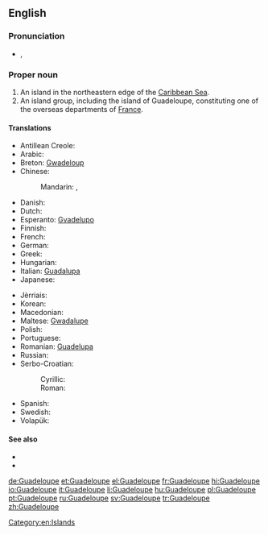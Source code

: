 ==English==
{{wikipedia}}

===Pronunciation===
* {{a|UK}} {{IPA|/ɡwɑː(ɹ).də.luːp/}}, {{X-SAMPA|/gwA:(r).d@.lu:p/}}

===Proper noun===
{{en-proper noun}}

# An island in the northeastern edge of the [[Caribbean Sea]].
# An island group, including the island of Guadeloupe, constituting one of the overseas departments of [[France]].

====Translations====
{{trans-top|overseas department of France}}
* Antillean Creole: {{t|gcf|Gwadloup}}
* Arabic: {{t|ar|جوادلوب|m|tr=gwadilub|sc=Arab}}
* Breton: [[Gwadeloup]]
* Chinese:
*: Mandarin: {{t|cmn|瓜德羅普島|sc=Hani}}, {{t|cmn|瓜德罗普岛|tr=Guādéluópǔ dǎo|sc=Hani}}
* Danish: {{t|da|Guadeloupe}}
* Dutch: {{t|nl|Guadeloupe}}
* Esperanto: [[Gvadelupo]]
* Finnish: {{t|fi|Guadeloupe}}
* French: {{t+|fr|Guadeloupe|f}}
* German: {{t+|de|Guadeloupe|f}}
* Greek: {{t+|el|Γουαδελούπη|f|tr=Gouadeloúpi}}
* Hungarian: {{t+|hu|Guadeloupe}}
* Italian: [[Guadalupa]] {{f}}
* Japanese: {{t|ja|グアドループ島|tr=Guadorūpu-tō|sc=Jpan}}
{{trans-mid}}
* Jèrriais: {{t|roa-jer|Guadeloupe|f}}
* Korean: {{t|ko|과들루프 섬|tr=Gwadeullupeu seom|sc=Kore}}
* Macedonian: {{t|mk|Гвадалупе|n|tr=Gvadalúpe}}
* Maltese: [[Gwadalupe]]
* Polish: {{t+|pl|Gwadelupa|f}}
* Portuguese: {{t+|pt|Guadalupe}}
* Romanian: [[Guadelupa]] {{f}}
* Russian: {{t|ru|Гваделупа|f|tr=Gvadelúpa}}
* Serbo-Croatian:
*: Cyrillic: {{t|sh|Гвадалупа|f}}
*: Roman: {{t|sh|Gvadalupa|f}}
* Spanish: {{t+|es|Guadalupe|f}}
* Swedish: {{t+|sv|Guadeloupe}}
* Volapük: {{t+|vo|Gvadelupeän}}
{{trans-bottom}}

====See also====
* {{pedialite}}
* {{commonslite|Atlas of Guadeloupe}}

[[Category:en:Islands]]

[[de:Guadeloupe]]
[[et:Guadeloupe]]
[[el:Guadeloupe]]
[[fr:Guadeloupe]]
[[hi:Guadeloupe]]
[[io:Guadeloupe]]
[[it:Guadeloupe]]
[[li:Guadeloupe]]
[[hu:Guadeloupe]]
[[pl:Guadeloupe]]
[[pt:Guadeloupe]]
[[ru:Guadeloupe]]
[[sv:Guadeloupe]]
[[tr:Guadeloupe]]
[[zh:Guadeloupe]]